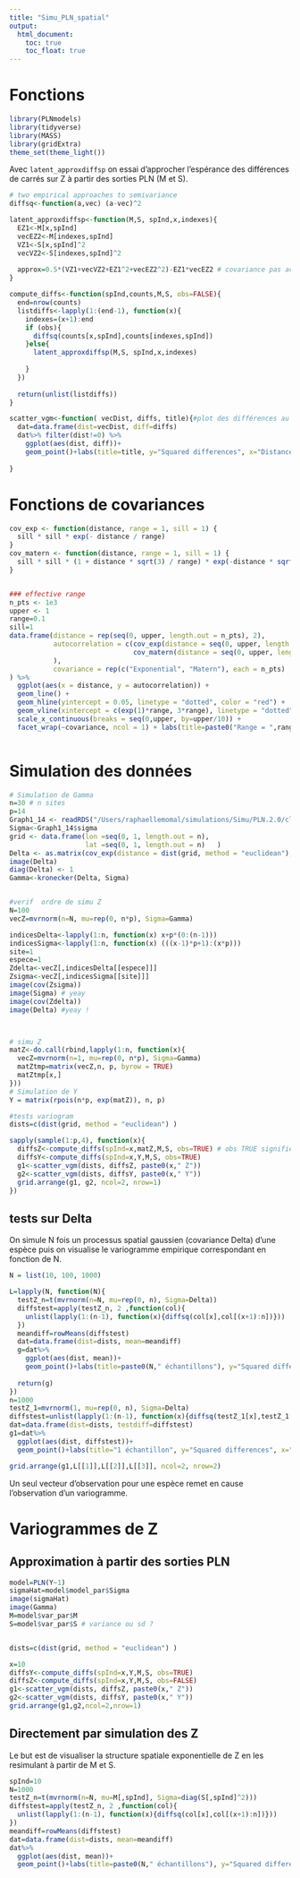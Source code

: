 ```yaml
---
title: "Simu_PLN_spatial"
output: 
  html_document:
    toc: true
    toc_float: true
---
```



# Fonctions

```r
library(PLNmodels)
library(tidyverse)
library(MASS)
library(gridExtra)
theme_set(theme_light())
```

Avec `latent_approxdiffsp` on essai d'approcher l'espérance des différences de carrés sur Z à partir des sorties PLN (M et S).

```r
# two empirical approaches to semivariance
diffsq<-function(a,vec) (a-vec)^2

latent_approxdiffsp<-function(M,S, spInd,x,indexes){ 
  EZ1<-M[x,spInd]
  vecEZ2<-M[indexes,spInd]
  VZ1<-S[x,spInd]^2
  vecVZ2<-S[indexes,spInd]^2
  
  approx=0.5*(VZ1+vecVZ2+EZ1^2+vecEZ2^2)-EZ1*vecEZ2 # covariance pas accessible...
}

compute_diffs<-function(spInd,counts,M,S, obs=FALSE){
  end=nrow(counts)
  listdiffs<-lapply(1:(end-1), function(x){
    indexes=(x+1):end
    if (obs){
      diffsq(counts[x,spInd],counts[indexes,spInd])
    }else{
      latent_approxdiffsp(M,S, spInd,x,indexes)
      
    } 
  })
  
  return(unlist(listdiffs))
}

scatter_vgm<-function( vecDist, diffs, title){#plot des différences au carrés en fonction de la distance
  dat=data.frame(dist=vecDist, diff=diffs)
  dat%>% filter(dist!=0) %>% 
    ggplot(aes(dist, diff))+
    geom_point()+labs(title=title, y="Squared differences", x="Distances")
  
}

```


# Fonctions de covariances

```r
cov_exp <- function(distance, range = 1, sill = 1) {
  sill * sill * exp(- distance / range)
}
cov_matern <- function(distance, range = 1, sill = 1) {
  sill * sill * (1 + distance * sqrt(3) / range) * exp(-distance * sqrt(3) / range)
}


### effective range
n_pts <- 1e3
upper <- 1
range=0.1
sill=1
data.frame(distance = rep(seq(0, upper, length.out = n_pts), 2),
           autocorrelation = c(cov_exp(distance = seq(0, upper, length.out = n_pts), range=range, sill=sill),
                               cov_matern(distance = seq(0, upper, length.out = n_pts), range=range,sill=sill)
           ),
           covariance = rep(c("Exponential", "Matern"), each = n_pts)
) %>% 
  ggplot(aes(x = distance, y = autocorrelation)) +
  geom_line() +
  geom_hline(yintercept = 0.05, linetype = "dotted", color = "red") +
  geom_vline(xintercept = c(exp(1)*range, 3*range), linetype = "dotted", color = "red") +
  scale_x_continuous(breaks = seq(0,upper, by=upper/10)) +
  facet_wrap(~covariance, ncol = 1) + labs(title=paste0("Range = ",range))



```

# Simulation des données

```r
# Simulation de Gamma
n=30 # n sites
p=14
Graph1_14 <- readRDS("/Users/raphaellemomal/simulations/Simu/PLN.2.0/cluster/d/Sets_param/Graph1_14.rds")
Sigma<-Graph1_14$sigma
grid <- data.frame(lon =seq(0, 1, length.out = n), 
                   lat =seq(0, 1, length.out = n)   )
Delta <- as.matrix(cov_exp(distance = dist(grid, method = "euclidean"), range=0.1))
image(Delta)
diag(Delta) <- 1
Gamma<-kronecker(Delta, Sigma)


#verif  ordre de simu Z
N=100
vecZ=mvrnorm(n=N, mu=rep(0, n*p), Sigma=Gamma)

indicesDelta<-lapply(1:n, function(x) x+p*(0:(n-1)))
indicesSigma<-lapply(1:n, function(x) (((x-1)*p+1):(x*p)))
site=1
espece=1
Zdelta<-vecZ[,indicesDelta[[espece]]]
Zsigma<-vecZ[,indicesSigma[[site]]]
image(cov(Zsigma))
image(Sigma) # yeay
image(cov(Zdelta))
image(Delta) #yeay !



# simu Z
matZ<-do.call(rbind,lapply(1:n, function(x){
  vecZ=mvrnorm(n=1, mu=rep(0, n*p), Sigma=Gamma)
  matZtmp=matrix(vecZ,n, p, byrow = TRUE)
  matZtmp[x,]
}))
# Simulation de Y
Y = matrix(rpois(n*p, exp(matZ)), n, p)

#tests variogram
dists=c(dist(grid, method = "euclidean") )

sapply(sample(1:p,4), function(x){
  diffsZ<-compute_diffs(spInd=x,matZ,M,S, obs=TRUE) # obs TRUE signifie simple différence de carrés
  diffsY<-compute_diffs(spInd=x,Y,M,S, obs=TRUE)
  g1<-scatter_vgm(dists, diffsZ, paste0(x," Z"))
  g2<-scatter_vgm(dists, diffsY, paste0(x," Y"))
  grid.arrange(g1, g2, ncol=2, nrow=1)
})

```

## tests sur Delta

On simule N fois un processus spatial gaussien (covariance Delta) d'une espèce  puis on visualise le variogramme empirique correspondant en fonction de N.

```r
N = list(10, 100, 1000)

L=lapply(N, function(N){
  testZ_n=t(mvrnorm(n=N, mu=rep(0, n), Sigma=Delta))
  diffstest=apply(testZ_n, 2 ,function(col){
    unlist(lapply(1:(n-1), function(x){diffsq(col[x],col[(x+1):n])}))
  })
  meandiff=rowMeans(diffstest)
  dat=data.frame(dist=dists, mean=meandiff)
  g=dat%>% 
    ggplot(aes(dist, mean))+
    geom_point()+labs(title=paste0(N," échantillons"), y="Squared differences", x="Distances")
  
  return(g)
})
n=1000
testZ_1=mvrnorm(1, mu=rep(0, n), Sigma=Delta)
diffstest=unlist(lapply(1:(n-1), function(x){diffsq(testZ_1[x],testZ_1[(x+1):n])}))
dat=data.frame(dist=dists, testdiff=diffstest)
g1=dat%>% 
  ggplot(aes(dist, diffstest))+
  geom_point()+labs(title="1 échantillon", y="Squared differences", x="Distances")

grid.arrange(g1,L[[1]],L[[2]],L[[3]], ncol=2, nrow=2)
```

Un seul vecteur d'observation pour une espèce remet en cause l'observation d'un variogramme.


# Variogrammes de Z 
## Approximation à partir des sorties PLN

```r
model=PLN(Y~1)
sigmaHat=model$model_par$Sigma
image(sigmaHat)
image(Gamma)
M=model$var_par$M
S=model$var_par$S # variance ou sd ?


dists=c(dist(grid, method = "euclidean") )

x=10
diffsY<-compute_diffs(spInd=x,Y,M,S, obs=TRUE)
diffsZ<-compute_diffs(spInd=x,Y,M,S, obs=FALSE)
g1<-scatter_vgm(dists, diffsZ, paste0(x," Z"))
g2<-scatter_vgm(dists, diffsY, paste0(x," Y"))
grid.arrange(g1,g2,ncol=2,nrow=1)

```

## Directement par simulation des Z

Le but est de visualiser la structure spatiale exponentielle de Z en les resimulant à partir de M et S.

```r
spInd=10
N=1000
testZ_n=t(mvrnorm(n=N, mu=M[,spInd], Sigma=diag(S[,spInd]^2)))
diffstest=apply(testZ_n, 2 ,function(col){
  unlist(lapply(1:(n-1), function(x){diffsq(col[x],col[(x+1):n])}))
})
meandiff=rowMeans(diffstest)
dat=data.frame(dist=dists, mean=meandiff)
dat%>% 
  ggplot(aes(dist, mean))+
  geom_point()+labs(title=paste0(N," échantillons"), y="Squared differences", x="Distances")

```

